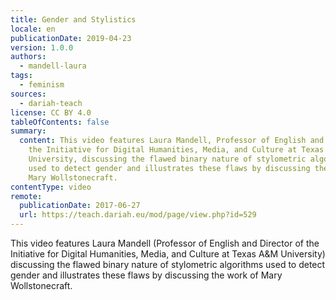 ```yaml
---
title: Gender and Stylistics
locale: en
publicationDate: 2019-04-23
version: 1.0.0
authors:
  - mandell-laura
tags:
  - feminism
sources:
  - dariah-teach
license: CC BY 4.0
tableOfContents: false
summary:
  content: This video features Laura Mandell, Professor of English and Director of
    the Initiative for Digital Humanities, Media, and Culture at Texas A&M
    University, discussing the flawed binary nature of stylometric algorithms
    used to detect gender and illustrates these flaws by discussing the work of
    Mary Wollstonecraft.
contentType: video
remote:
  publicationDate: 2017-06-27
  url: https://teach.dariah.eu/mod/page/view.php?id=529
---
```

This video features Laura Mandell (Professor of English and Director of the Initiative for Digital Humanities, Media, and Culture at Texas A\&M University) discussing the flawed binary nature of stylometric algorithms used to detect gender and illustrates these flaws by discussing the work of Mary Wollstonecraft.

<VideoCard title="DH in Practice" subtitle="Gender and Stylistics" id="j1_ANz7FH4w" image="images/laura-mandell.jpg" provider="youtube" />
